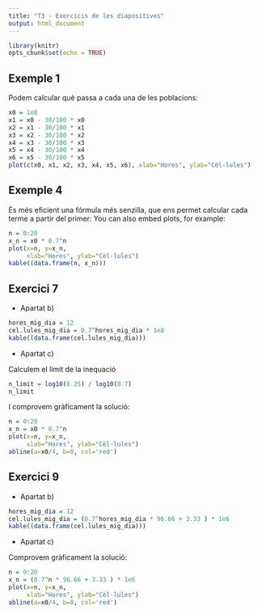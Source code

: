 ```yaml
---
title: "T3 - Exercicis de les diapositives"
output: html_document
---
```


```r
library(knitr)
opts_chunk$set(echo = TRUE)
```

## Exemple 1

Podem calcular què passa a cada una de les poblacions:

```r
x0 = 1e8
x1 = x0 - 30/100 * x0
x2 = x1 - 30/100 * x1
x3 = x2 - 30/100 * x2
x4 = x3 - 30/100 * x3
x5 = x4 - 30/100 * x4
x6 = x5 - 30/100 * x5
plot(c(x0, x1, x2, x3, x4, x5, x6), xlab="Hores", ylab="Cèl·lules")
```


## Exemple 4

És més eficient una fórmula més senzilla, que ens permet calcular cada terme a partir del primer:
You can also embed plots, for example:

```r
n = 0:20
x_n = x0 * 0.7^n
plot(x=n, y=x_n, 
     xlab="Hores", ylab="Cèl·lules")
kable((data.frame(n, x_n)))
```


## Exercici 7

* Apartat b) 

```r
hores_mig_dia = 12
cel.lules_mig_dia = 0.7^hores_mig_dia * 1e8
kable((data.frame(cel.lules_mig_dia)))
```

* Apartat c) 

Calculem el límit de la inequació

```r
n_limit = log10(0.25) / log10(0.7)
n_limit
```

I comprovem gràficament la solució:

```r
n = 0:20
x_n = x0 * 0.7^n
plot(x=n, y=x_n, 
     xlab="Hores", ylab="Cèl·lules")
abline(a=x0/4, b=0, col='red')
```



## Exercici 9

* Apartat b) 

```r
hores_mig_dia = 12
cel.lules_mig_dia = (0.7^hores_mig_dia * 96.66 + 3.33 ) * 1e6
kable((data.frame(cel.lules_mig_dia)))
```

* Apartat c) 

Comprovem gràficament la solució:

```r
n = 0:20
x_n = (0.7^n * 96.66 + 3.33 ) * 1e6
plot(x=n, y=x_n, 
     xlab="Hores", ylab="Cèl·lules")
abline(a=x0/4, b=0, col='red')
```



